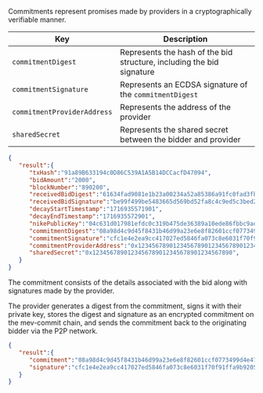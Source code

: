 Commitments represent promises made by providers in a cryptographically verifiable manner.

| Key           | Description                                           |
|---------------|-------------------------------------------------------|
| `commitmentDigest`      | Represents the hash of the bid structure, including the bid signature |
| `commitmentSignature`   | Represents an ECDSA signature of the `commitmentDigest` |
| `commitmentProviderAddress` | Represents the address of the provider |
| `sharedSecret` | Represents the shared secret between the bidder and provider |



```json Example commitment
{
   "result":{
      "txHash":"91a89B633194c0D86C539A1A5B14DCCacfD47094",
      "bidAmount":"2000",
      "blockNumber":"890200",
      "receivedBidDigest":"61634fad9081e1b23a00234a52a85386a91fc0fad3fb32d325891bdc4f8a52a9",
      "receivedBidSignature":"be99f499be5483665d569bd52fa8c4c9ed5c3bed2f94fb9949259bf640d8bd365b1d9a4b9ccb3ace86ffdcd1fdadc605b0f49b3adaf1c6a9ffea25585234664f1c",
      "decayStartTimestamp":"1716935571901",
      "decayEndTimestamp":"1716935572901",
      "nikePublicKey":"04c631d017981efdc0c319b475de36389a10ede86fbbc9adcf573844a858ce8ddcddb41306eb9c34ec4ee9bc0234f7e30684bf389142437166d407e47974d5cbf7",
      "commitmentDigest":"08a98d4c9d45f8431b46d99a23e6e8f82601ccf0773499d4e47bcd857cad92a6",
      "commitmentSignature":"cfc1e4e2ea9cc417027ed5846fa073c8e6031f70f91ffa9b92051b5b7738c0500d8fefb0fc189bce16004b3c0e1c4cfa41260968161adf8b55446ed5c40d1ac51b",
      "commitmentProviderAddress":"0x1234567890123456789012345678901234567890",
      "sharedSecret":"0x1234567890123456789012345678901234567890",
   }
}
```

The commitment consists of the details associated with the bid along with signatures made by the provider.

The provider generates a digest from the commitment, signs it with their private key, stores the digest and signature as an encrypted commitment on the mev-commit chain, and sends the commitment back to the originating bidder via the P2P network.

```json
{
   "result":{
      "commitment":"08a98d4c9d45f8431b46d99a23e6e8f82601ccf0773499d4e47bcd857cad92a6",
      "signature":"cfc1e4e2ea9cc417027ed5846fa073c8e6031f70f91ffa9b92051b5b7738c0500d8fefb0fc189bce16004b3c0e1c4cfa41260968161adf8b55446ed5c40d1ac51b",
   }
}
```